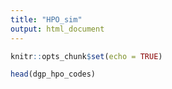 ```yaml
---
title: "HPO_sim"
output: html_document
---
```


```r
knitr::opts_chunk$set(echo = TRUE)
```


```r
head(dgp_hpo_codes)
```

